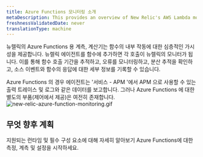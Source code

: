 ```yaml
---
title: Azure Functions 모니터링 소개
metaDescription: This provides an overview of New Relic's AWS Lambda monitoring and details how to link your accounts.
freshnessValidatedDate: never
translationType: machine
---
```


뉴렐릭의 Azure Functions 용 계측, 계산기는 함수의 내부 작동에 대한 심층적인 가시성을 제공합니다. 뉴렐릭 에이전트를 함수에 추가하면 각 호출이 뉴렐릭의 모니터가 됩니다. 이를 통해 함수 호출 기간을 추적하고, 오류를 모니터링하고, 분산 추적을 확인하고, 소스 이벤트와 함수의 응답에 대한 세부 정보를 기록할 수 있습니다.

<Callout variant="important">
  Azure Functions 의 경우 에이전트는 '서비스 - APM '에서 APM 으로 사용할 수 있는 출력 트레이스 및 로그와 같은 데이터를 보고합니다. 그러나 Azure Functions 에 대한 별도의 부품(제어에서 제공)은 여전히 존재합니다.
</Callout>

<img title="azure_function_monitoring.gif" alt="new-relic-azure-function-monitoring.gif" src="/images/azure_function_monitoring.gif" />

## 무엇 향후 계획

<DocTiles>
  <DocTile title="Compatibility and requirements" path="/docs/serverless-function-monitoring/azure-function-monitoring/compatibility-requirement-azure-monitoring">지원되는 런타임 및 필수 구성 요소에 대해 자세히 알아보기</DocTile> <DocTile title="Install and configure Azure Functions monitoring" path="/docs/serverless-function-monitoring/azure-function-monitoring/install-serverless-azure-monitoring">Azure Functions에 대한 측정, 계측 및 설정을 시작하세요.</DocTile>
</DocTiles>